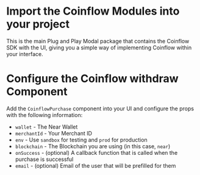 
<Intro />
<InstallNear/>
<NearWalletSetup/>
<InstallCoinflow/>

<ContentBlock filePath="src/App.vue" highlight="3">

# Import the Coinflow Modules into your project

This is the main Plug and Play Modal package that contains the Coinflow SDK with the UI, giving you a simple way of implementing Coinflow within your interface.

</ContentBlock>

<ContentBlock filePath="src/App.vue" highlight="33-40">

# Configure the Coinflow withdraw Component

Add the `CoinflowPurchase` component into your UI and configure the props with the following information:

- `wallet` - The Near Wallet
- `merchantId` - Your Merchant ID
- `env` - Use `sandbox` for testing and `prod` for production
- `blockchain` - The Blockchain you are using (in this case, `near`)
- `onSuccess` - (optional) A callback function that is called when the purchase is successful
- `email` - (optional) Email of the user that will be prefilled for them

</ContentBlock>
